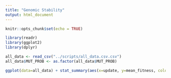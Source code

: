 ```yaml
---
title: "Genomic Stability"
output: html_document
---
```


```r
knitr::opts_chunk$set(echo = TRUE)
```


```r
library(readr)
library(ggplot2)
library(dplyr)

all_data <- read_csv("../scripts/all_data.csv.csv")
all_data$MUT_PROB <- as.factor(all_data$MUT_PROB)

ggplot(data=all_data) + stat_summary(aes(x=update, y=mean_fitness, color=MUT_PROB, fill=MUT_PROB), geom = "smooth", fun.data ="median_hilow") + facet_wrap(~GAMMA_K) + theme_classic()

```
